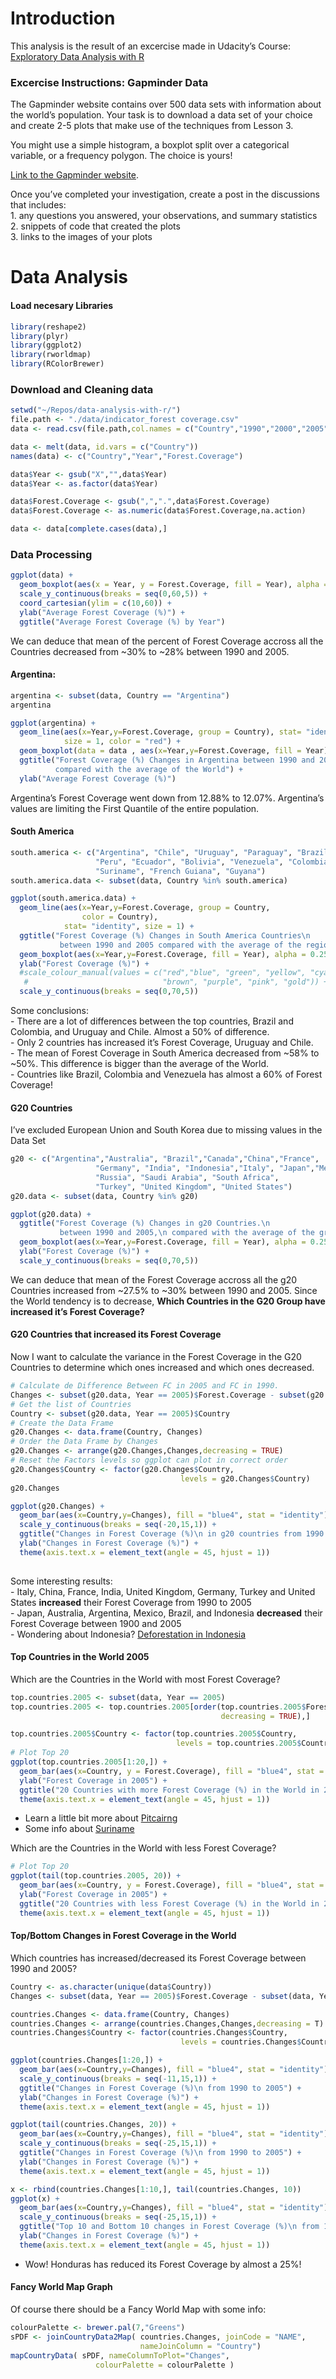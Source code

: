 # Introduction
This analysis is the result of an excercise made in Udacity's Course: [Exploratory Data Analysis with R](https://www.udacity.com/course/ud651)

### Excercise Instructions: Gapminder Data
The Gapminder website contains over 500 data sets with information about the world's population. Your task is to download a data set of your choice and create 2-5 
plots that make use of the techniques from Lesson 3.

You might use a simple histogram, a boxplot split over a categorical variable,
or a frequency polygon. The choice is yours!

[Link to the Gapminder website](http://www.gapminder.org/data/).

Once you've completed your investigation, create a post in the discussions that includes:  
1. any questions you answered, your observations, and summary statistics  
2. snippets of code that created the plots  
3. links to the images of your plots  

# Data Analysis  
#### Load necesary Libraries
```r
library(reshape2)
library(plyr)
library(ggplot2)
library(rworldmap)
library(RColorBrewer)
```


### Download and Cleaning data
```r
setwd("~/Repos/data-analysis-with-r/")
file.path <- "./data/indicator_forest coverage.csv"
data <- read.csv(file.path,col.names = c("Country","1990","2000","2005"))

data <- melt(data, id.vars = c("Country"))
names(data) <- c("Country","Year","Forest.Coverage")

data$Year <- gsub("X","",data$Year)
data$Year <- as.factor(data$Year)

data$Forest.Coverage <- gsub(",",".",data$Forest.Coverage)
data$Forest.Coverage <- as.numeric(data$Forest.Coverage,na.action)

data <- data[complete.cases(data),]
```
### Data Processing
```r
ggplot(data) + 
  geom_boxplot(aes(x = Year, y = Forest.Coverage, fill = Year), alpha = 0.5) + 
  scale_y_continuous(breaks = seq(0,60,5)) +
  coord_cartesian(ylim = c(10,60)) + 
  ylab("Average Forest Coverage (%)") + 
  ggtitle("Average Forest Coverage (%) by Year")
```
  
We can deduce that mean of the percent of Forest Coverage accross all the 
Countries decreased from ~30% to ~28% between 1990 and 2005.

#### Argentina:
```r
argentina <- subset(data, Country == "Argentina")
argentina

ggplot(argentina) + 
  geom_line(aes(x=Year,y=Forest.Coverage, group = Country), stat= "identity",
            size = 1, color = "red") +
  geom_boxplot(data = data , aes(x=Year,y=Forest.Coverage, fill = Year), alpha = 0.25) + 
  ggtitle("Forest Coverage (%) Changes in Argentina between 1990 and 2005\n 
          compared with the average of the World") + 
  ylab("Average Forest Coverage (%)") 
```
  
Argentina's Forest Coverage went down from 12.88% to 12.07%. Argentina's values
are limiting the First Quantile of the entire population.


#### South America
```r
south.america <- c("Argentina", "Chile", "Uruguay", "Paraguay", "Brazil",
                   "Peru", "Ecuador", "Bolivia", "Venezuela", "Colombia",
                   "Suriname", "French Guiana", "Guyana")
south.america.data <- subset(data, Country %in% south.america)

ggplot(south.america.data) + 
  geom_line(aes(x=Year,y=Forest.Coverage, group = Country, 
                color = Country),
            stat= "identity", size = 1) +
  ggtitle("Forest Coverage (%) Changes in South America Countries\n 
           between 1990 and 2005 compared with the average of the region.") + 
  geom_boxplot(aes(x=Year,y=Forest.Coverage, fill = Year), alpha = 0.25) + 
  ylab("Forest Coverage (%)") +  
  #scale_colour_manual(values = c("red","blue", "green", "yellow", "cyan", "grey",
   #                              "brown", "purple", "pink", "gold")) + 
  scale_y_continuous(breaks = seq(0,70,5))
```
  
Some conclusions:  
 - There are a lot of differences between the top countries, Brazil and Colombia,
 and Uruguay and Chile. Almost a 50% of difference.  
 - Only 2 countries has increased it's Forest Coverage, Uruguay and Chile.  
 - The mean of Forest Coverage in South America decreased from ~58% to ~50%. This 
 difference is bigger than the average of the World.  
 - Countries like Brazil, Colombia and Venezuela has almost a 60% of Forest Coverage!  

#### G20 Countries 
I've excluded European Union and South Korea due to missing values in the Data Set
```r
g20 <- c("Argentina","Australia", "Brazil","Canada","China","France",
                   "Germany", "India", "Indonesia","Italy", "Japan","Mexico",
                   "Russia", "Saudi Arabia", "South Africa",
                   "Turkey", "United Kingdom", "United States")
g20.data <- subset(data, Country %in% g20)

ggplot(g20.data) + 
  ggtitle("Forest Coverage (%) Changes in g20 Countries.\n 
           between 1990 and 2005,\n compared with the average of the group.") + 
  geom_boxplot(aes(x=Year,y=Forest.Coverage, fill = Year), alpha = 0.25) + 
  ylab("Forest Coverage (%)") +
  scale_y_continuous(breaks = seq(0,70,5))
```
  
We can deduce that mean of the Forest Coverage accross all the g20
Countries increased from ~27.5% to ~30% between 1990 and 2005. Since the World
tendency is to decrease, **Which Countries in the G20 Group have increased it's Forest Coverage?**

#### G20 Countries that increased its Forest Coverage
Now I want to calculate the variance in the Forest Coverage in the G20 Countries
to determine which ones increased and which ones decreased.  

```r
# Calculate de Difference Between FC in 2005 and FC in 1990.
Changes <- subset(g20.data, Year == 2005)$Forest.Coverage - subset(g20.data, Year == 1990)$Forest.Coverage
# Get the list of Countries
Country <- subset(g20.data, Year == 2005)$Country
# Create the Data Frame
g20.Changes <- data.frame(Country, Changes)
# Order the Data Frame by Changes
g20.Changes <- arrange(g20.Changes,Changes,decreasing = TRUE)
# Reset the Factors levels so ggplot can plot in correct order
g20.Changes$Country <- factor(g20.Changes$Country,
                                      levels = g20.Changes$Country) 
g20.Changes

ggplot(g20.Changes) + 
  geom_bar(aes(x=Country,y=Changes), fill = "blue4", stat = "identity") +
  scale_y_continuous(breaks = seq(-20,15,1)) + 
  ggtitle("Changes in Forest Coverage (%)\n in g20 countries from 1990 to 2005") +
  ylab("Changes in Forest Coverage (%)") +
  theme(axis.text.x = element_text(angle = 45, hjust = 1))
  
```
  
Some interesting results:  
- Italy, China, France, India, United Kingdom, Germany, Turkey and United States
 **increased** their Forest Coverage from 1990 to 2005  
- Japan, Australia, Argentina, Mexico, Brazil, and Indonesia **decreased**
 their Forest Coverage between 1900 and 2005  
- Wondering about Indonesia? [Deforestation in Indonesia](http://en.wikipedia.org/wiki/Deforestation_in_Indonesia)

#### Top Countries in the World 2005
Which are the Countries in the World with most Forest Coverage?  

```r
top.countries.2005 <- subset(data, Year == 2005)
top.countries.2005 <- top.countries.2005[order(top.countries.2005$Forest.Coverage, 
                                               decreasing = TRUE),]

top.countries.2005$Country <- factor(top.countries.2005$Country, 
                                     levels = top.countries.2005$Country)
# Plot Top 20
ggplot(top.countries.2005[1:20,]) + 
  geom_bar(aes(x=Country, y = Forest.Coverage), fill = "blue4", stat = "identity") +
  ylab("Forest Coverage in 2005") + 
  ggtitle("20 Countries with more Forest Coverage (%) in the World in 2005.") +
  theme(axis.text.x = element_text(angle = 45, hjust = 1))
```
  
- Learn a little bit more about [Pitcairng](http://en.wikipedia.org/wiki/Pitcairn_Islands)  
- Some info about [Suriname](http://en.wikipedia.org/wiki/Suriname)

Which are the Countries in the World with less Forest Coverage?  

```r
# Plot Top 20
ggplot(tail(top.countries.2005, 20)) + 
  geom_bar(aes(x=Country, y = Forest.Coverage), fill = "blue4", stat = "identity") +
  ylab("Forest Coverage in 2005") + 
  ggtitle("20 Countries with less Forest Coverage (%) in the World in 2005.") +
  theme(axis.text.x = element_text(angle = 45, hjust = 1))
```


#### Top/Bottom Changes in Forest Coverage in the World
Which countries has increased/decreased its Forest Coverage between 1990 and 2005?  

```r
Country <- as.character(unique(data$Country))
Changes <- subset(data, Year == 2005)$Forest.Coverage - subset(data, Year == 1990)$Forest.Coverage

countries.Changes <- data.frame(Country, Changes)
countries.Changes <- arrange(countries.Changes,Changes,decreasing = T)
countries.Changes$Country <- factor(countries.Changes$Country,
                                      levels = countries.Changes$Country) 

ggplot(countries.Changes[1:20,]) + 
  geom_bar(aes(x=Country,y=Changes), fill = "blue4", stat = "identity") +
  scale_y_continuous(breaks = seq(-11,15,1)) + 
  ggtitle("Changes in Forest Coverage (%)\n from 1990 to 2005") +
  ylab("Changes in Forest Coverage (%)") +
  theme(axis.text.x = element_text(angle = 45, hjust = 1))

ggplot(tail(countries.Changes, 20)) + 
  geom_bar(aes(x=Country,y=Changes), fill = "blue4", stat = "identity") +
  scale_y_continuous(breaks = seq(-25,15,1)) + 
  ggtitle("Changes in Forest Coverage (%)\n from 1990 to 2005") +
  ylab("Changes in Forest Coverage (%)") +
  theme(axis.text.x = element_text(angle = 45, hjust = 1))

x <- rbind(countries.Changes[1:10,], tail(countries.Changes, 10))
ggplot(x) + 
  geom_bar(aes(x=Country,y=Changes), fill = "blue4", stat = "identity") +
  scale_y_continuous(breaks = seq(-25,15,1)) + 
  ggtitle("Top 10 and Bottom 10 changes in Forest Coverage (%)\n from 1990 to 2005") +
  ylab("Changes in Forest Coverage (%)") +
  theme(axis.text.x = element_text(angle = 45, hjust = 1))
```
  
- Wow! Honduras has reduced its Forest Coverage by almost a 25%!


#### Fancy World Map Graph
Of course there should be a Fancy World Map with some info:
```r
colourPalette <- brewer.pal(7,"Greens")
sPDF <- joinCountryData2Map( countries.Changes, joinCode = "NAME", 
                             nameJoinColumn = "Country")
mapCountryData( sPDF, nameColumnToPlot="Changes",
                   colourPalette = colourPalette )
```

